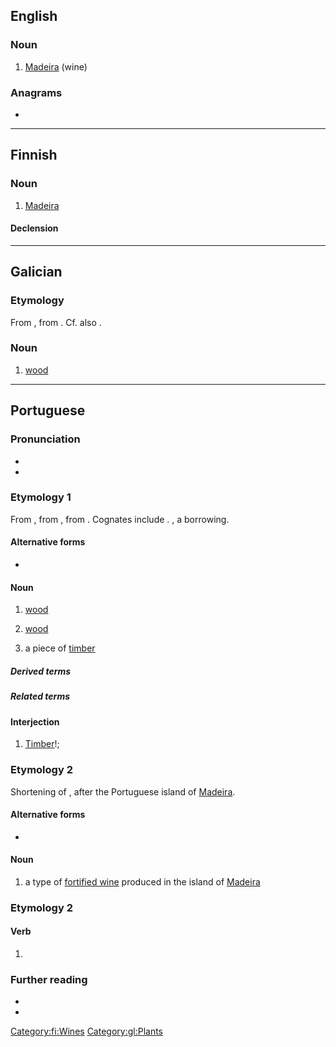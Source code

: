 {{also|Madeira}}
==English==

===Noun===
{{en-noun|~}}

# [[Madeira]] (wine)

===Anagrams===
* {{anagrams|en|a=aadeimr|Demaria|Maredia}}

----

==Finnish==

===Noun===
{{fi-noun}}

# [[Madeira]] {{gloss|fortified wine produced on Madeira}}
#: {{syn|fi|madeiraviini}}

====Declension====
{{fi-decl-katiska|madeir|a}}

[[Category:fi:Wines]]

----

==Galician==

===Etymology===
From {{inh|gl|roa-opt|madeira}}, from {{inh|gl|la|materia}}. Cf. also {{m|gl|materia}}.

===Noun===
{{gl-noun|f}}

# [[wood]]

[[Category:gl:Plants]]

----

==Portuguese==

===Pronunciation===
{{pt-IPA}}
* {{homophones|pt|Madeira}}
* {{hyphenation|pt|ma|dei|ra}}

===Etymology 1===
From {{inh|pt|roa-opt|madeira}}, from {{inh|pt|la|māteria}}, from {{der|pt|ine-pro|*méh₂tēr|t=mother}}. Cognates include {{cog|es|madera}}. {{doublet|pt|matéria}}, a borrowing.

====Alternative forms====
* {{alt|pt|madeyra||obsolete}}

====Noun====
{{pt-noun|f}}

# {{lb|pt|uncountable}} [[wood]] {{gloss|substance making up the central part of the trunk and branches of a tree}}
#: {{syn|pt|lenha|lenho|pau}}
# [[wood]] {{gloss|the wood of a particular species of tree}}
#: {{syn|pt|pau}}
# a piece of [[timber]]
#: {{syn|pt|pau}}

=====Derived terms=====
{{col3|pt
|bater na madeira
|Madeira
|madeira-da-china
|madeira-de-cheiro
|madeira de lei
}}

=====Related terms=====
{{col4|pt
|madeirame
|madeiramento
|madeirar
|madeireira
|madeireiro
|madeirite
|madeiro
}}

====Interjection====
{{pt-interj|!}}

# [[timber|Timber]]!; {{non-gloss definition|used by [[lumberjack]]s to [[warn]] others when a [[tree]] is [[fall]]ing down}}

===Etymology 2===
Shortening of {{m|pt|vinho da Madeira|lit=wine of Madeira}}, after the Portuguese island of [[Madeira]].

====Alternative forms====
* {{alt|pt|Madeira}}

====Noun====
{{pt-noun|m|-}}

# a type of [[fortified wine]] produced in the island of [[Madeira]]
#: {{syn|pt|vinho da Madeira|vinho Madeira}}

===Etymology 2===
{{nonlemma}}

====Verb====
{{head|pt|verb form}}

# {{pt-verb-form-of|madeirar}}

===Further reading===
* {{pedia|lang=pt}}
* {{pedia|vinho da Madeira|lang=pt}}

{{cln|pt|terms derived from toponyms}}
{{C|pt|Wines|Woods}}